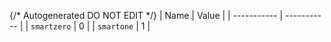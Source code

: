 {/* Autogenerated DO NOT EDIT  */}
| Name        | Value       |
| ----------- | ----------- |
| `smartzero` | 0           |
| `smartone`  | 1           |